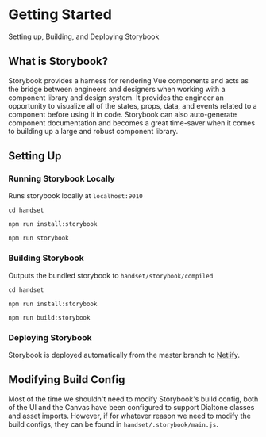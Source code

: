 
<Meta title="Docs/Storybook/Getting Started" />

# Getting Started
<Subtitle>
  Setting up, Building, and Deploying Storybook
</Subtitle>

## What is Storybook?

Storybook provides a harness for rendering Vue components and acts as the bridge between
engineers and designers when working with a component library and design system.
It provides the engineer an opportunity to visualize all of the states, props, data, and events
related to a component before using it in code. Storybook can also auto-generate component
documentation and becomes a great time-saver when it comes to building up a large and robust
component library.

## Setting Up

### Running Storybook Locally

Runs storybook locally at `localhost:9010`

```shell
cd handset

npm run install:storybook

npm run storybook
```

### Building Storybook

Outputs the bundled storybook to `handset/storybook/compiled`

```shell
cd handset

npm run install:storybook

npm run build:storybook
```

### Deploying Storybook

Storybook is deployed automatically from the master branch to [Netlify](https://dialpad-handset.netlify.app).

## Modifying Build Config

Most of the time we shouldn't need to modify Storybook's build config, both of the
UI and the Canvas have been configured to support Dialtone classes and asset imports.
However, if for whatever reason we need to modify the build configs, they can be found
in `handset/.storybook/main.js`.
